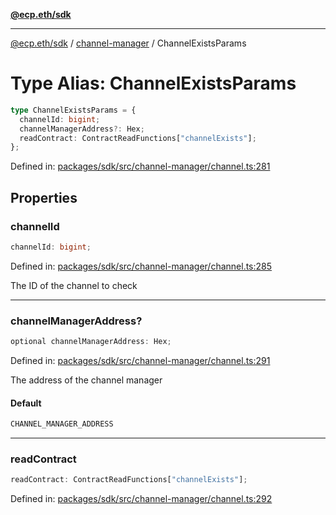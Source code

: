 [**@ecp.eth/sdk**](../../index.mdx)

***

[@ecp.eth/sdk](/sdk-reference/index.mdx) / [channel-manager](/sdk-reference/channel-manager/index.mdx) / ChannelExistsParams

# Type Alias: ChannelExistsParams

```ts
type ChannelExistsParams = {
  channelId: bigint;
  channelManagerAddress?: Hex;
  readContract: ContractReadFunctions["channelExists"];
};
```

Defined in: [packages/sdk/src/channel-manager/channel.ts:281](https://github.com/ecp-eth/comments-monorepo/blob/main/packages/sdk/src/channel-manager/channel.ts#L281)

## Properties

### channelId

```ts
channelId: bigint;
```

Defined in: [packages/sdk/src/channel-manager/channel.ts:285](https://github.com/ecp-eth/comments-monorepo/blob/main/packages/sdk/src/channel-manager/channel.ts#L285)

The ID of the channel to check

***

### channelManagerAddress?

```ts
optional channelManagerAddress: Hex;
```

Defined in: [packages/sdk/src/channel-manager/channel.ts:291](https://github.com/ecp-eth/comments-monorepo/blob/main/packages/sdk/src/channel-manager/channel.ts#L291)

The address of the channel manager

#### Default

```ts
CHANNEL_MANAGER_ADDRESS
```

***

### readContract

```ts
readContract: ContractReadFunctions["channelExists"];
```

Defined in: [packages/sdk/src/channel-manager/channel.ts:292](https://github.com/ecp-eth/comments-monorepo/blob/main/packages/sdk/src/channel-manager/channel.ts#L292)
